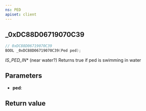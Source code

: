 ```yaml
---
ns: PED
apiset: client
---
```

## _0xDC88D06719070C39

```c
// 0xDC88D06719070C39
BOOL _0xDC88D06719070C39(Ped ped);
```

_IS_PED_IN_* (near water?)
Returns true if ped is swimming in water

## Parameters
* **ped**:

## Return value
